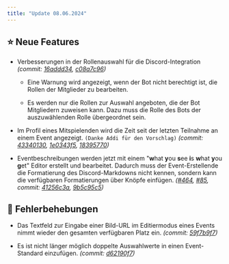```yaml
---
title: "Update 08.06.2024"
---
```



<Releases server="2.11.0" serverNew frontend="1.9.0" frontendNew/>

## ⭐ Neue Features

* Verbesserungen in der Rollenauswahl für die Discord-Integration _(commit: [16addd34](https://github.com/Alf-Melmac/slotbot-frontend/commit/16addd34b20c8522ecf1aa201c548983db48a121), [c08a7c96](https://github.com/Alf-Melmac/slotbotServer/commit/c08a7c968cac6120effdf8912baf9752c395c1ed))_

  * Eine Warnung wird angezeigt, wenn der Bot nicht berechtigt ist, die Rollen der Mitglieder zu bearbeiten.

  * Es werden nur die Rollen zur Auswahl angeboten, die der Bot Mitgliedern zuweisen kann. Dazu muss die Rolle des Bots der auszuwählenden Rolle übergeordnet sein.

* Im Profil eines Mitspielenden wird die Zeit seit der letzten Teilnahme an einem Event angezeigt. `(Danke Addi für den Vorschlag)` _(commit: [43340130](https://github.com/Alf-Melmac/slotbot-frontend/commit/433401302db2f2330611258926d9292add45ad4e), [1e0343f5](https://github.com/Alf-Melmac/slotbot-frontend/commit/1e0343f57a7a11ecac416b4f1372c9a0e10e8675), [18395770](https://github.com/Alf-Melmac/slotbotServer/commit/1839577036853b0de8cd8fcee20c44956e807740))_

* Eventbeschreibungen werden jetzt mit einem "**w**hat **y**ou **s**ee **i**s **w**hat **y**ou **g**et" Editor erstellt und bearbeitet. Dadurch muss der Event-Erstellende die Formatierung des Discord-Markdowns nicht kennen, sondern kann die verfügbaren Formatierungen über Knöpfe einfügen. _([#464](https://github.com/Alf-Melmac/slotbot-frontend/pull/464), [#85](https://github.com/Alf-Melmac/slotbotServer/pull/85), commit: [41256c3a](https://github.com/Alf-Melmac/slotbot-frontend/commit/41256c3a168e4c05b961294c884946b65fa42978), [9b5c95c5](https://github.com/Alf-Melmac/slotbotServer/commit/9b5c95c5927915bba2120754d4ac46a133a56fd3))_

## 🐞 Fehlerbehebungen

* Das Textfeld zur Eingabe einer Bild-URL im Editiermodus eines Events nimmt wieder den gesamten verfügbaren Platz ein. _(commit: [59f7b9f7](https://github.com/Alf-Melmac/slotbot-frontend/commit/59f7b9f723ee4d139872387d612b273f81f02d85))_

* Es ist nicht länger möglich doppelte Auswahlwerte in einen Event-Standard einzufügen. _(commit: [d62190f7](https://github.com/Alf-Melmac/slotbotServer/commit/d62190f720fe6afbaf0c42942932c9fb79b717b4))_
